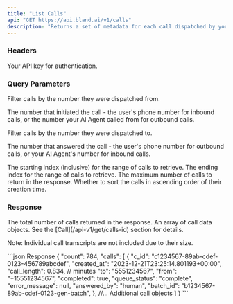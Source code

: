 ```yaml
---
title: "List Calls"
api: "GET https://api.bland.ai/v1/calls"
description: "Returns a set of metadata for each call dispatched by your account."
---
```


### Headers

<ParamField header="authorization" type="string" required>
  Your API key for authentication.
</ParamField>

### Query Parameters

<ParamField query="from_number" type="string">
  Filter calls by the number they were dispatched from.

  The number that initiated the call - the user's phone number for inbound calls, or the number your AI Agent called from for outbound calls.
</ParamField>

<ParamField query="to_number" type="string">
  Filter calls by the number they were dispatched to.

  The number that answered the call - the user's phone number for outbound calls, or your AI Agent's number for inbound calls.
</ParamField>

<ParamField query="from" type="int">
  The starting index (inclusive) for the range of calls to retrieve.
</ParamField>

<ParamField query="to" type="int">
  The ending index for the range of calls to retrieve.
</ParamField>

<ParamField query="limit" type="int" default="1000">
  The maximum number of calls to return in the response.
</ParamField>

<ParamField query="ascending" type="boolean" default="false">
  Whether to sort the calls in ascending order of their creation time.
</ParamField>

### Response

<ResponseField name="count" type="integer">
  The total number of calls returned in the response.
</ResponseField>

<ResponseField name="calls" type="array">
  An array of call data objects. See the [Call](/api-v1/get/calls-id) section for details.

  Note: Individual call transcripts are not included due to their size.
</ResponseField>

<ResponseExample>
```json Response
{
    "count": 784,
    "calls": [
        {
            "c_id": "c1234567-89ab-cdef-0123-456789abcdef",
            "created_at": "2023-12-21T23:25:14.801193+00:00",
            "call_length": 0.834, // minutes
            "to": "5551234567",
            "from": "+15551234567",
            "completed": true,
            "queue_status": "complete",
            "error_message": null,
            "answered_by": "human",
            "batch_id": "b1234567-89ab-cdef-0123-gen-batch",
        },
        //... Additional call objects
    ]
}
```
</ResponseExample>


